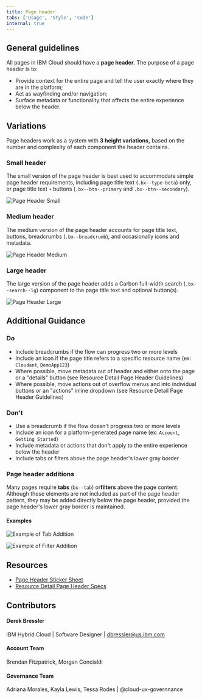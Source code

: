 ```yaml
---
title: Page header
tabs: ['Usage', 'Style', 'Code']
internal: true
---
```


## General guidelines

All pages in IBM Cloud should have a **page header**. The purpose of a page header is to:

- Provide context for the entire page and tell the user exactly where they are in the platform;
- Act as wayfinding and/or navigation;
- Surface metadata or functionality that affects the entire experience below the header.

## Variations

Page headers work as a system with **3 height variations,** based on the number and complexity of each component the header contains.

### Small header

The small version of the page header is best used to accommodate simple page header requirements, including page title text (`.bx--type-beta`) only, or page title text `+` buttons (`.bx--btn--primary` and `.bx--btn--secondary`).



![Page Header Small](images/pageheader_small.png)



### Medium header

The medium version of the page header accounts for page title text, buttons, breadcrumbs (`.bx--breadcrumb`), and occasionally icons and metadata.



![Page Header Medium](images/pageheader_medium.png)



### Large header

The large version of the page header adds a Carbon full-width search (`.bx--search--lg`) component to the page title text and optional button(s).



![Page Header Large](images/pageheader_large.png)



## Additional Guidance

### Do

- Include breadcrumbs if the flow can progress two or more levels
- Include an icon if the page title refers to a specific resource name (ex: `Cloudant`, `DemoApp123`)
- Where possible, move metadata out of header and either onto the page or a "details" button (see Resource Detail Page Header Guidelines)
- Where possible, move actions out of overflow menus and into individual buttons or an "actions" inline dropdown (see Resource Detail Page Header Guidelines)

### Don't

- Use a breadcrumb if the flow doesn't progress two or more levels
- Include an icon for a platform-generated page name (ex: `Account`, `Getting Started`)
- Include metadata or actions that don't apply to the entire experience below the header
- Include tabs or filters above the page header's lower gray border

### Page header additions

Many pages require **tabs** (`bx--tab`) or**filters** above the page content. Although these elements are not included as part of the page header pattern, they may be added directly below the page header, provided the page header's lower gray border is maintained.

#### Examples



![Example of Tab Addition](images/ex_addition_tabs.png)





![Example of Filter Addition](images/ex_addition_pagefilter.png)



## Resources

- [Page Header Sticker Sheet](https://ibm.box.com/s/v9as4kbrw9o7uof26tca3du38al2kbtt)
- [Resource Detail Page Header Specs](https://ibm.invisionapp.com/share/AGNVIN3RJF6)

## Contributors

#### Derek Bressler

IBM Hybrid Cloud | Software Designer | dbressler@us.ibm.com

#### Account Team

Brendan Fitzpatrick, Morgan Concialdi

#### Governance Team

Adriana Morales, Kayla Lewis, Tessa Rodes | @cloud-ux-governnance
